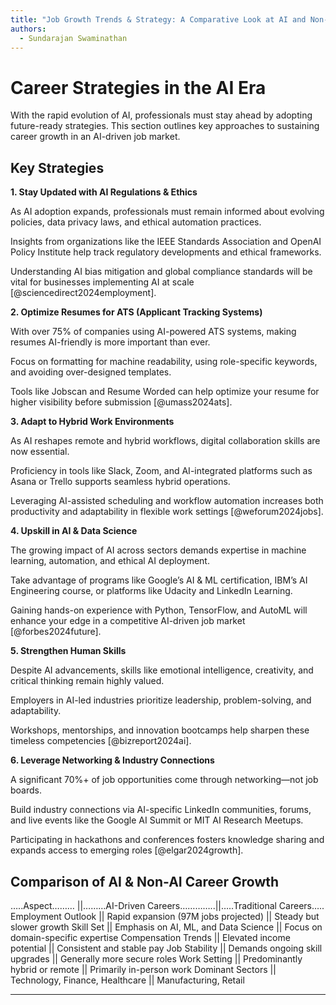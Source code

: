 ```yaml
---
title: "Job Growth Trends & Strategy: A Comparative Look at AI and Non-AI Roles "
authors: 
  - Sundarajan Swaminathan
---
```


# Career Strategies in the AI Era

With the rapid evolution of AI, professionals must stay ahead by adopting future-ready strategies. This section outlines key approaches to sustaining career growth in an AI-driven job market.

## Key Strategies

**1. Stay Updated with AI Regulations & Ethics**

As AI adoption expands, professionals must remain informed about evolving policies, data privacy laws, and ethical automation practices.

Insights from organizations like the IEEE Standards Association and OpenAI Policy Institute help track regulatory developments and ethical frameworks.

Understanding AI bias mitigation and global compliance standards will be vital for businesses implementing AI at scale [@sciencedirect2024employment].

**2. Optimize Resumes for ATS (Applicant Tracking Systems)**

With over 75% of companies using AI-powered ATS systems, making resumes AI-friendly is more important than ever.

Focus on formatting for machine readability, using role-specific keywords, and avoiding over-designed templates.

Tools like Jobscan and Resume Worded can help optimize your resume for higher visibility before submission [@umass2024ats].

**3. Adapt to Hybrid Work Environments**

As AI reshapes remote and hybrid workflows, digital collaboration skills are now essential.

Proficiency in tools like Slack, Zoom, and AI-integrated platforms such as Asana or Trello supports seamless hybrid operations.

Leveraging AI-assisted scheduling and workflow automation increases both productivity and adaptability in flexible work settings [@weforum2024jobs].

**4. Upskill in AI & Data Science**

The growing impact of AI across sectors demands expertise in machine learning, automation, and ethical AI deployment.

Take advantage of programs like Google’s AI & ML certification, IBM’s AI Engineering course, or platforms like Udacity and LinkedIn Learning.

Gaining hands-on experience with Python, TensorFlow, and AutoML will enhance your edge in a competitive AI-driven job market [@forbes2024future].

**5. Strengthen Human Skills**

Despite AI advancements, skills like emotional intelligence, creativity, and critical thinking remain highly valued.

Employers in AI-led industries prioritize leadership, problem-solving, and adaptability.

Workshops, mentorships, and innovation bootcamps help sharpen these timeless competencies [@bizreport2024ai].

**6. Leverage Networking & Industry Connections**

A significant 70%+ of job opportunities come through networking—not job boards.

Build industry connections via AI-specific LinkedIn communities, forums, and live events like the Google AI Summit or MIT AI Research Meetups.

Participating in hackathons and conferences fosters knowledge sharing and expands access to emerging roles [@elgar2024growth].

## Comparison of AI & Non-AI Career Growth

.....Aspect......... ||.........AI-Driven Careers..............||.....Traditional Careers.....
Employment Outlook	|| Rapid expansion (97M jobs projected)	|| Steady but slower growth
Skill Set	         || Emphasis on AI, ML, and Data Science	|| Focus on domain-specific expertise
Compensation Trends	|| Elevated income potential	            || Consistent and stable pay
Job Stability	      || Demands ongoing skill upgrades	      || Generally more secure roles
Work Setting	      || Predominantly hybrid or remote	      || Primarily in-person work
Dominant Sectors	   || Technology, Finance, Healthcare	      || Manufacturing, Retail




---